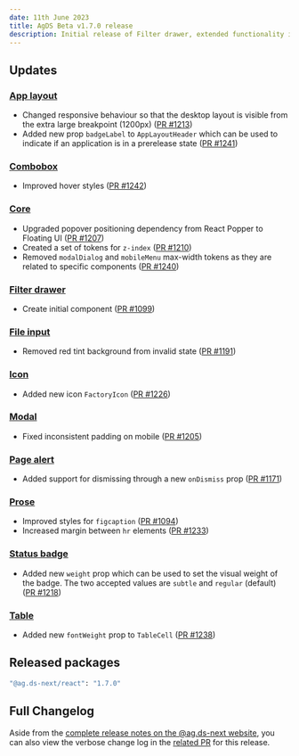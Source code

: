 ```yaml
---
date: 11th June 2023
title: AgDS Beta v1.7.0 release
description: Initial release of Filter drawer, extended functionality in Page alert and Status badge, plus various bug fixes and improvements.
---
```


## Updates

### [App layout](/components/app-layout)

- Changed responsive behaviour so that the desktop layout is visible from the extra large breakpoint (1200px) ([PR #1213](https://github.com/steelthreads/agds-next/pull/1213))
- Added new prop `badgeLabel` to `AppLayoutHeader` which can be used to indicate if an application is in a prerelease state ([PR #1241](https://github.com/steelthreads/agds-next/pull/1241))

### [Combobox](/components/combobox)

- Improved hover styles ([PR #1242](https://github.com/steelthreads/agds-next/pull/1242))

### [Core](/components/core)

- Upgraded popover positioning dependency from React Popper to Floating UI ([PR #1207](https://github.com/steelthreads/agds-next/pull/1207))
- Created a set of tokens for `z-index` ([PR #1210](https://github.com/steelthreads/agds-next/pull/1210))
- Removed `modalDialog` and `mobileMenu` max-width tokens as they are related to specific components ([PR #1240](https://github.com/steelthreads/agds-next/pull/1240))

### [Filter drawer](/components/filter-drawer)

- Create initial component ([PR #1099](https://github.com/steelthreads/agds-next/pull/1099))

### [File input](/components/file-input)

- Removed red tint background from invalid state ([PR #1191](https://github.com/steelthreads/agds-next/pull/1191))

### [Icon](/components/icon)

- Added new icon `FactoryIcon` ([PR #1226](https://github.com/steelthreads/agds-next/pull/1226))

### [Modal](/components/modal)

- Fixed inconsistent padding on mobile ([PR #1205](https://github.com/steelthreads/agds-next/pull/1205))

### [Page alert](/components/page-alert)

- Added support for dismissing through a new `onDismiss` prop ([PR #1171](https://github.com/steelthreads/agds-next/pull/1171))

### [Prose](/components/prose)

- Improved styles for `figcaption` ([PR #1094](https://github.com/steelthreads/agds-next/pull/1094))
- Increased margin between `hr` elements ([PR #1233](https://github.com/steelthreads/agds-next/pull/1233))

### [Status badge](/components/status-badge)

- Added new `weight` prop which can be used to set the visual weight of the badge. The two accepted values are `subtle` and `regular` (default) ([PR #1218](https://github.com/steelthreads/agds-next/pull/1218))

### [Table](/components/table)

- Added new `fontWeight` prop to `TableCell` ([PR #1238](https://github.com/steelthreads/agds-next/pull/1238))

## Released packages

```sh
"@ag.ds-next/react": "1.7.0"
```

## Full Changelog

Aside from the [complete release notes on the @ag.ds-next website](https://design-system.agriculture.gov.au/updates/2023-07-11), you can also view the verbose change log in the [related PR](https://github.com/steelthreads/agds-next/pull/1192) for this release.
